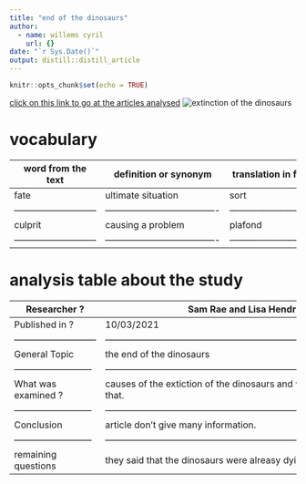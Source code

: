 ```yaml
---
title: "end of the dinosaurs"
author:
  - name: willems cyril
    url: {}
date: "`r Sys.Date()`"
output: distill::distill_article
---
```


```r
knitr::opts_chunk$set(echo = TRUE)
```

[click on this link to go at the articles analysed](https://www.nhm.ac.uk/discover/dinosaur-extinction.html)
![extinction of the dinosaurs](../article 5/end of dinosaurs.png)



# vocabulary #

word from the text         |       definition or synonym         |        translation in french   |
---------------------------|-------------------------------------|--------------------------------|
fate                       |          ultimate situation         |    sort                        |
---------------------------|-------------------------------------|--------------------------------|
culprit                    |          causing a problem          |    plafond                     |
---------------------------|-------------------------------------|--------------------------------|



# analysis table about the study #


 Researcher ?              |     Sam Rae and Lisa Hendry
 --------------------------|-------------------------------------------------------------------------------------------
 Published in ?            |     10/03/2021
---------------------------|-------------------------------------------------------------------------------------------
 General Topic             |     the end of the dinosaurs
 --------------------------|-------------------------------------------------------------------------------------------
 What was examined ?       |     causes of the extiction of the dinosaurs and what's remains after that.
 --------------------------|-------------------------------------------------------------------------------------------
 Conclusion                |     article don't give many information.
 --------------------------|-------------------------------------------------------------------------------------------
 remaining questions       |     they said that the dinosaurs were alreasy dying but due to what ?

